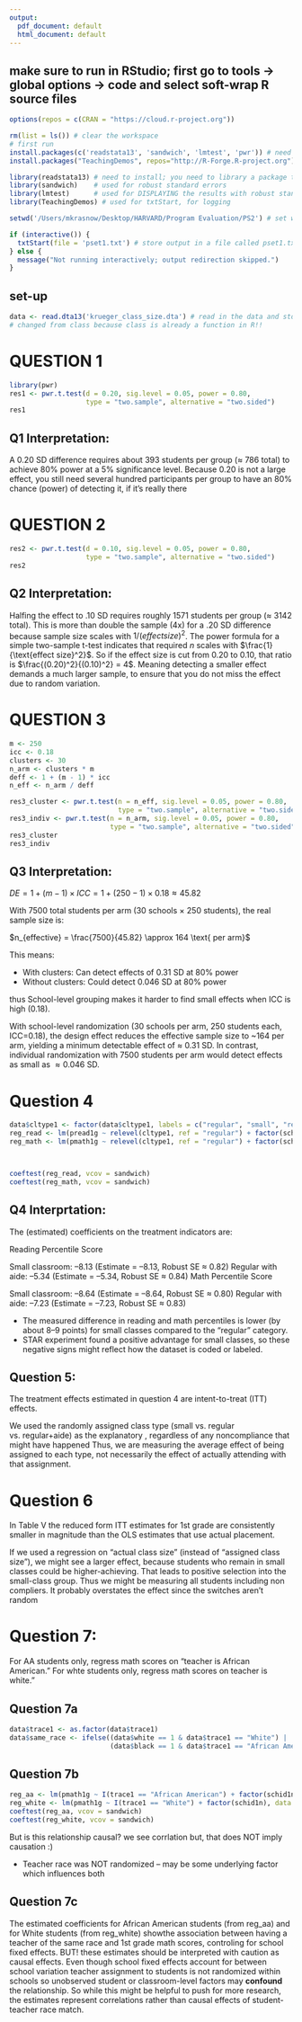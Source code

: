 ```yaml
---
output:
  pdf_document: default
  html_document: default
---
```

## make sure to run in RStudio; first go to tools -> global options -> code and select soft-wrap R source files
```r
options(repos = c(CRAN = "https://cloud.r-project.org"))

rm(list = ls()) # clear the workspace
# first run
install.packages(c('readstata13', 'sandwich', 'lmtest', 'pwr')) # need to install every new package before librarying it
install.packages("TeachingDemos", repos="http://R-Forge.R-project.org")

library(readstata13) # need to install; you need to library a package to make the functions available
library(sandwich)    # used for robust standard errors
library(lmtest)      # used for DISPLAYING the results with robust standard errors
library(TeachingDemos) # used for txtStart, for logging

setwd('/Users/mkrasnow/Desktop/HARVARD/Program Evaluation/PS2') # set working directory (you'll need to change this)

if (interactive()) {
  txtStart(file = 'pset1.txt') # store output in a file called pset1.txt; this diverts much more than sink does
} else {
  message("Not running interactively; output redirection skipped.")
}

```
## set-up ####
```r
data <- read.dta13('krueger_class_size.dta') # read in the data and store it as an object called class
# changed from class because class is already a function in R!!

```


# QUESTION 1

```r
library(pwr)
res1 <- pwr.t.test(d = 0.20, sig.level = 0.05, power = 0.80,
                   type = "two.sample", alternative = "two.sided")
res1

```

## Q1 Interpretation:
 
A 0.20 SD difference requires about 393 students per group ($\approx$ 786 total) to achieve 80% power at a 5% significance level.
Because 0.20 is not a large effect, you still need several hundred participants per group to have an 80% chance (power) of detecting it, if it's really there



# QUESTION 2
```r

res2 <- pwr.t.test(d = 0.10, sig.level = 0.05, power = 0.80,
                   type = "two.sample", alternative = "two.sided")
res2


```

## Q2 Interpretation:
Halfing the effect to .10 SD requires roughly 1571 students per group ($\approx$ 3142 total). This is more than double the sample (4x) for a .20 SD difference because sample size scales with $1/(effect size)^2$.
The power formula for a simple two-sample t-test indicates that required $n$ scales with $\frac{1}{\text{effect size}^2}$. So if the effect size is cut from 0.20 to 0.10, that ratio is $\frac{(0.20)^2}{(0.10)^2} = 4$. Meaning detecting a smaller effect demands a much larger sample, to ensure that you do not miss the effect due to random variation.

# QUESTION 3
```r
m <- 250
icc <- 0.18
clusters <- 30
n_arm <- clusters * m
deff <- 1 + (m - 1) * icc
n_eff <- n_arm / deff

res3_cluster <- pwr.t.test(n = n_eff, sig.level = 0.05, power = 0.80,
                           type = "two.sample", alternative = "two.sided")
res3_indiv <- pwr.t.test(n = n_arm, sig.level = 0.05, power = 0.80,
                         type = "two.sample", alternative = "two.sided")
res3_cluster
res3_indiv


```

## Q3 Interpretation:

$DE = 1 + (m-1) \times ICC = 1 + (250-1) \times 0.18 \approx 45.82$

With 7500 total students per arm (30 schools $\times$ 250 students), the real sample size is:

$n_{effective} = \frac{7500}{45.82} \approx 164 \text{ per arm}$

This means:

  - With clusters: Can detect effects of 0.31 SD at 80% power
- Without clusters: Could detect 0.046 SD at 80% power

thus School-level grouping makes it harder to find small effects when ICC is high (0.18).


With school-level randomization (30 schools per arm, 250 students each, ICC=0.18), the design effect reduces the effective sample size to ~164 per arm, yielding a minimum detectable effect of $\approx$ 0.31 SD. In contrast, individual randomization with 7500 students per arm would detect effects as small as $\approx 0.046$ SD.




# Question 4

```r
data$cltype1 <- factor(data$cltype1, labels = c("regular", "small", "regular_aide"))
reg_read <- lm(pread1g ~ relevel(cltype1, ref = "regular") + factor(schid1n), data = data)
reg_math <- lm(pmath1g ~ relevel(cltype1, ref = "regular") + factor(schid1n), data = data)



coeftest(reg_read, vcov = sandwich)
coeftest(reg_math, vcov = sandwich)

```


## Q4 Interprtation:
The (estimated) coefficients on the treatment indicators are:
  
Reading Percentile Score

Small classroom: –8.13
(Estimate $=$ –8.13, Robust SE $\approx$ 0.82)
Regular with aide: –5.34
(Estimate = –5.34, Robust SE $\approx$ 0.84)
Math Percentile Score

Small classroom: –8.64
(Estimate = –8.64, Robust SE $\approx$ 0.80)
Regular with aide: –7.23
(Estimate = –7.23, Robust SE $\approx$ 0.83)

- The measured difference in reading and math percentiles is lower (by about 8–9 points) for small classes compared to the “regular” category.
- STAR experiment found a positive advantage for small classes, so these negative signs might reflect how the dataset is coded or labeled.


## Question 5:
The treatment effects estimated in question 4 are intent-to-treat (ITT) effects.

 We used the randomly assigned class type (small vs. regular vs. regular+aide) as the explanatory , regardless of any noncompliance that might have happened  Thus, we are measuring the average effect of being assigned to each  type, not necessarily the effect of actually attending with that assignment.


# Question 6

In Table V the reduced form ITT estimates for 1st grade are consistently smaller in magnitude than the OLS estimates that use actual placement.

If we used a regression on “actual class size” (instead of “assigned class size”), we might see a larger effect, because students who remain in small classes could be higher-achieving. That leads to positive selection into the small-class group. Thus we might be measuring all students including non compliers. It probably overstates the effect since the switches aren't random



# Question 7:
For AA students only, regress math scores on “teacher is African American.”
For whte students only, regress math scores on teacher is white.”

## Question 7a
```r
data$trace1 <- as.factor(data$trace1)
data$same_race <- ifelse((data$white == 1 & data$trace1 == "White") |
                         (data$black == 1 & data$trace1 == "African American"), 1, 0)

```

## Question 7b
```r
reg_aa <- lm(pmath1g ~ I(trace1 == "African American") + factor(schid1n), data = data, subset = (black == 1))
reg_white <- lm(pmath1g ~ I(trace1 == "White") + factor(schid1n), data = data, subset = (white == 1))
coeftest(reg_aa, vcov = sandwich)
coeftest(reg_white, vcov = sandwich)

```
But is this relationship causal? we see corrlation but, that does NOT imply causation :)

- Teacher race was NOT randomized -- may be some underlying factor which influences both


## Question 7c

The estimated coefficients for African American students (from reg_aa) and for White students (from reg_white) showthe association between having a teacher of the same race and 1st grade math scores, controling for school fixed effects.
BUT! these estimates should be interpreted with caution as causal effects.
Even though school fixed effects account for between school variation teacher assignment to students is not randomized within schools
so unobserved student or classroom-level factors may **confound** the relationship.
So while this might be helpful to push for more research, the estimates represent correlations rather than causal effects of student-teacher race match.

